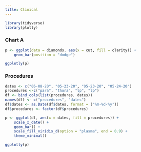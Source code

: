```yaml
---
title: Clinical
---
```


```r
library(tidyverse)
library(plotly)
```

### Chart A

```r
p <- ggplot(data = diamonds, aes(x = cut, fill = clarity)) +
	geom_bar(position = "dodge")

ggplotly(p)
```

### Procedures

```r
dates <- c("05-08-20", "05-23-20", "05-23-20", "05-24-20")
procedures <-c("para", "thora", "lp", "lp")
df <- bind_cols(list(procedures, dates))
names(df) <- c("procedures", "dates")
df$dates <- as.Date(df$dates, format = ("%m-%d-%y"))
df$procedures <- factor(df$procedures)

p <- ggplot(df, aes(x = dates, fill = procedures)) + 
	scale_x_date() + 
	geom_bar() +
	scale_fill_viridis_d(option = "plasma", end = 0.9) + 
	theme_minimal()

ggplotly(p)
```
